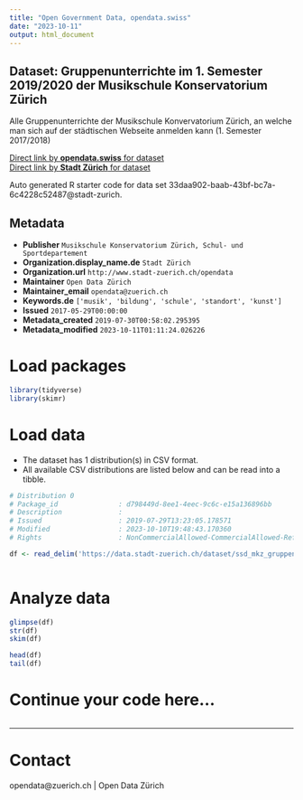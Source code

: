 ```yaml
---
title: "Open Government Data, opendata.swiss"
date: "2023-10-11"
output: html_document
---
```


## Dataset: Gruppenunterrichte im 1. Semester 2019/2020 der Musikschule Konservatorium Zürich


Alle Gruppenunterrichte der Musikschule Konvervatorium Zürich, an welche man sich auf der städtischen Webseite anmelden kann (1. Semester 2017/2018)



[Direct link by **opendata.swiss** for dataset](https://opendata.swiss/de/dataset/gruppenunterrichte-im-1-semester-2019-2020-der-musikschule-konservatorium-zurich)<br>
[Direct link by **Stadt Zürich** for dataset](https://data.stadt-zuerich.ch/dataset/ssd_mkz_gruppenunterrichte)

Auto generated R starter code for data set 33daa902-baab-43bf-bc7a-6c4228c52487@stadt-zurich.

## Metadata

- **Publisher** `Musikschule Konservatorium Zürich, Schul- und Sportdepartement`
- **Organization.display_name.de** `Stadt Zürich`
- **Organization.url** `http://www.stadt-zuerich.ch/opendata`
- **Maintainer** `Open Data Zürich`
- **Maintainer_email** `opendata@zuerich.ch`
- **Keywords.de** `['musik', 'bildung', 'schule', 'standort', 'kunst']`
- **Issued** `2017-05-29T00:00:00`
- **Metadata_created** `2019-07-30T00:58:02.295395`
- **Metadata_modified** `2023-10-11T01:11:24.026226`


# Load packages

```r

library(tidyverse)
library(skimr)

```

# Load data

-   The dataset has 1 distribution(s) in CSV format.
-   All available CSV distributions are listed below and can be read into a tibble.

```r

# Distribution 0
# Package_id               : d798449d-8ee1-4eec-9c6c-e15a136896bb
# Description              : 
# Issued                   : 2019-07-29T13:23:05.178571
# Modified                 : 2023-10-10T19:48:43.170360
# Rights                   : NonCommercialAllowed-CommercialAllowed-ReferenceNotRequired

df <- read_delim('https://data.stadt-zuerich.ch/dataset/ssd_mkz_gruppenunterrichte/download/mkz_gruppenunterrichte.csv')



```

# Analyze data

```r

glimpse(df)
str(df)
skim(df)

head(df)
tail(df)

```

# Continue your code here...

```r

```

------------------------------------------------------------------------

# Contact

opendata@zuerich.ch | Open Data Zürich
